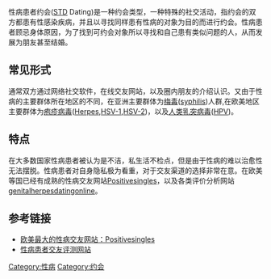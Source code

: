 {{expand|time=2016-12-27T09:03:35+00:00}}
{{unreferenced|time=2016-12-27T09:03:35+00:00}}
性病患者约会([[STD|STD]] Dating)是一种约会类型，一种特殊的社交活动，指约会的双方都患有性感染疾病，并且以寻找同样患有性病的对象为目的而进行约会。性病患者顾忌身体原因，为了找到可约会对象所以寻找和自己患有类似问题的人，从而发展为朋友甚至结婚。

==常见形式==
通常双方通过网络社交软件，在线交友网站，以及圈内朋友的介绍认识。又由于性病的主要群体所在地区的不同，在亚洲主要群体为[[梅毒|梅毒]]([[syphilis|syphilis]])人群,在欧美地区主要群体为[[疱疹病毒|疱疹病毒]]([[Herpes|Herpes]],[[HSV-1|HSV-1]],[[HSV-2|HSV-2]])，以及[[人类乳突病毒|人类乳突病毒]]([[HPV|HPV]])。

==特点==
在大多数国家性病患者被认为是不洁，私生活不检点，但是由于性病的难以治愈性无法摆脱。性病患者对自身隐私极为看重，对于交友渠道的选择非常在意。在欧美等国已经有成熟的性病交友网站[[Positivesingles|Positivesingles]]，以及各类评价分析网站[[genitalherpesdatingonline|genitalherpesdatingonline]]。

==参考链接==

*[https://www.positivesingles.com/i/mu 欧美最大的性病交友网站：Positivesingles]
*[https://web.archive.org/web/20170607120017/http://genitalherpesdatingonline.net/ 性病患者交友评测网站]

[[Category:性病|Category:性病]]
[[Category:约会|Category:约会]]